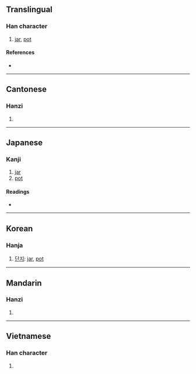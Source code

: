 {{character info/new}}
==Translingual==

===Han character===
{{Han char|rn=98|rad=瓦|as=08|sn=13|four=01617|canj=YRMVN|ids=⿰咅瓦}}

# [[jar]], [[pot]]

====References====
* {{Han ref|kx=0749.450|dkj=21534|dj=1158.200|hdz=21427.080|uh=74FF|ud=29951|bh=DEC0|bd=57024}}

----

==Cantonese==

===Hanzi===
{{yue-hanzi|jyut=pau2|y=pau2}}

# {{defn|lang=yue|sort=瓦08}}

----

==Japanese==

===Kanji===
{{ja-kanji|grade=|rs=瓦08}}

# [[jar]]
# [[pot]]

====Readings====
* {{ja-readings|on=[[ほう]] (hō), [[ぶ]] (bu), [[ふ]] (fu)|kun=[[かめ]] (kame)|nanori=}}

----

==Korean==

===Hanja===
{{ko-hanja|hangeul=부|rv=bu|mr=pu}}

# [[단지]]: [[jar]], [[pot]]

----

==Mandarin==

===Hanzi===
{{cmn-hanzi|pin=[[bù]] ([[bu4]])|wg=b'u<sup>4</sup>}}

# {{defn|lang=cmn|sort=瓦08}}

----

==Vietnamese==

===Han character===
{{vi-hantu|[[bẫu]], [[phễu]]|rs=瓦08}}

# {{defn|lang=vi|sort=瓦08}}